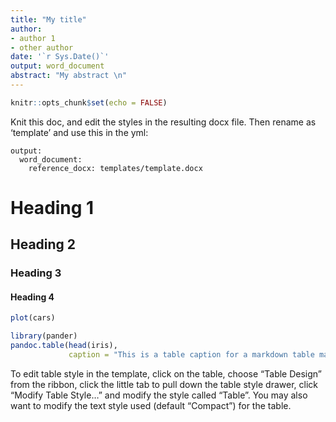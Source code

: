 ```yaml
---
title: "My title"
author:
- author 1
- other author
date: '`r Sys.Date()`'
output: word_document
abstract: "My abstract \n"
---
```


```r
knitr::opts_chunk$set(echo = FALSE)
```

Knit this doc, and edit the styles in the resulting docx file. Then rename as 'template' and use this in the yml:

```
output:
  word_document:
    reference_docx: templates/template.docx
```

# Heading 1

## Heading 2

### Heading 3

#### Heading 4

\pagebreak

```r
plot(cars)
```

\pagebreak

```r
library(pander)
pandoc.table(head(iris),
             caption = "This is a table caption for a markdown table made with `pander`. *italics*, **bold**, ~subscript~, ^superscript^ and $y = mx + \\beta$")
```


To edit table style in the template, click on the table, choose "Table Design" from the ribbon,
click the little tab to pull down the table style drawer, click "Modify Table Style..." and modify the style called "Table".  You may also want to modify the text style used (default "Compact") for the table.
